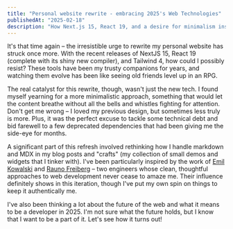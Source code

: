 ```yaml
---
title: "Personal website rewrite - embracing 2025's Web Technologies"
publishedAt: "2025-02-18"
description: "How Next.js 15, React 19, and a desire for minimalism inspired me to rebuild my digital home from the ground up"
---
```


It's that time again – the irresistible urge to rewrite my personal website has struck once more. With the recent releases of NextJS 15, React 19 (complete with its shiny new compiler), and Tailwind 4, how could I possibly resist? These tools have been my trusty companions for years, and watching them evolve has been like seeing old friends level up in an RPG.

The real catalyst for this rewrite, though, wasn't just the new tech. I found myself yearning for a more minimalistic approach, something that would let the content breathe without all the bells and whistles fighting for attention. Don't get me wrong – I loved my previous design, but sometimes less truly is more. Plus, it was the perfect excuse to tackle some technical debt and bid farewell to a few deprecated dependencies that had been giving me the side-eye for months.

A significant part of this refresh involved rethinking how I handle markdown and MDX in my blog posts and "crafts" (my collection of small demos and widgets that I tinker with). I've been particularly inspired by the work of [Emil Kowalski](https://emilkowal.ski/) and [Rauno Freiberg](https://rauno.me/) – two engineers whose clean, thoughtful approaches to web development never cease to amaze me. Their influence definitely shows in this iteration, though I've put my own spin on things to keep it authentically me.

I've also been thinking a lot about the future of the web and what it means to be a developer in 2025. I'm not sure what the future holds, but I know that I want to be a part of it. Let's see how it turns out!
